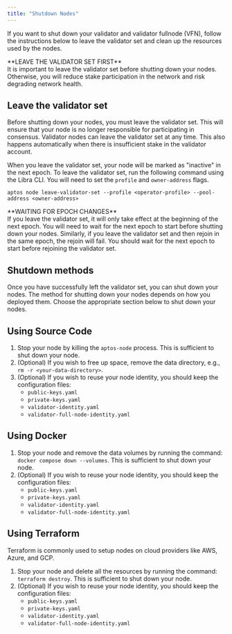 ```yaml
---
title: "Shutdown Nodes"
---
```



If you want to shut down your validator and validator fullnode (VFN), follow the instructions below to leave the
validator set and clean up the resources used by the nodes.

<Aside type="caution">
  **LEAVE THE VALIDATOR SET FIRST**<br />
  It is important to leave the validator set before shutting down your nodes. Otherwise, you will reduce stake
  participation in the network and risk degrading network health.
</Aside>

## Leave the validator set

Before shutting down your nodes, you must leave the validator set. This will ensure that your node is no longer
responsible for participating in consensus. Validator nodes can leave the validator set at any time. This also
happens automatically when there is insufficient stake in the validator account.

When you leave the validator set, your node will be marked as "inactive" in the next epoch. To leave the validator set,
run the following command using the Libra CLI. You will need to set the `profile` and `owner-address` flags.

```shellscript filename="Terminal"
aptos node leave-validator-set --profile <operator-profile> --pool-address <owner-address>
```

<Aside type="caution">
  **WAITING FOR EPOCH CHANGES**<br />
  If you leave the validator set, it will only take effect at the beginning of the next epoch. You will
  need to wait for the next epoch to start before shutting down your nodes. Similarly, if you leave
  the validator set and then rejoin in the same epoch, the rejoin will fail. You should wait for the
  next epoch to start before rejoining the validator set.
</Aside>

## Shutdown methods

Once you have successfully left the validator set, you can shut down your nodes. The method for shutting down your
nodes depends on how you deployed them. Choose the appropriate section below to shut down your nodes.

## Using Source Code

1. Stop your node by killing the `aptos-node` process. This is sufficient to shut down your node.
2. (Optional) If you wish to free up space, remove the data directory, e.g., `rm -r <your-data-directory>`.
3. (Optional) If you wish to reuse your node identity, you should keep the configuration files:
   - `public-keys.yaml`
   - `private-keys.yaml`
   - `validator-identity.yaml`
   - `validator-full-node-identity.yaml`

## Using Docker

1. Stop your node and remove the data volumes by running the command: `docker compose down --volumes`.
   This is sufficient to shut down your node.
2. (Optional) If you wish to reuse your node identity, you should keep the configuration files:
   - `public-keys.yaml`
   - `private-keys.yaml`
   - `validator-identity.yaml`
   - `validator-full-node-identity.yaml`

## Using Terraform

<Aside type="note">
  Terraform is commonly used to setup nodes on cloud providers like AWS, Azure, and GCP.
</Aside>

1. Stop your node and delete all the resources by running the command: `terraform destroy`. This
   is sufficient to shut down your node.
2. (Optional) If you wish to reuse your node identity, you should keep the configuration files:
   - `public-keys.yaml`
   - `private-keys.yaml`
   - `validator-identity.yaml`
   - `validator-full-node-identity.yaml`
